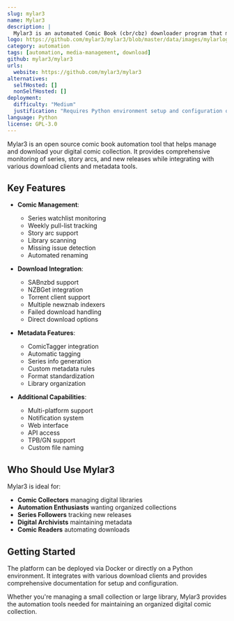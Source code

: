 ```yaml
---
slug: mylar3
name: Mylar3
description: |
  Mylar3 is an automated Comic Book (cbr/cbz) downloader program that monitors and downloads comics from NZB and torrent sources, with support for story arcs, metadata tagging, and library management.
logo: https://github.com/mylar3/mylar3/blob/master/data/images/mylarlogo.png
category: automation
tags: [automation, media-management, download]
github: mylar3/mylar3
urls:
  website: https://github.com/mylar3/mylar3
alternatives:
  selfHosted: []
  nonSelfHosted: []
deployment:
  difficulty: "Medium"
  justification: "Requires Python environment setup and configuration of download clients. Multiple components need to be managed."
language: Python
license: GPL-3.0
---
```


Mylar3 is an open source comic book automation tool that helps manage and download your digital comic collection. It provides comprehensive monitoring of series, story arcs, and new releases while integrating with various download clients and metadata tools.

## Key Features

- **Comic Management**:

  - Series watchlist monitoring
  - Weekly pull-list tracking
  - Story arc support
  - Library scanning
  - Missing issue detection
  - Automated renaming

- **Download Integration**:

  - SABnzbd support
  - NZBGet integration
  - Torrent client support
  - Multiple newznab indexers
  - Failed download handling
  - Direct download options

- **Metadata Features**:

  - ComicTagger integration
  - Automatic tagging
  - Series info generation
  - Custom metadata rules
  - Format standardization
  - Library organization

- **Additional Capabilities**:
  - Multi-platform support
  - Notification system
  - Web interface
  - API access
  - TPB/GN support
  - Custom file naming

## Who Should Use Mylar3

Mylar3 is ideal for:

- **Comic Collectors** managing digital libraries
- **Automation Enthusiasts** wanting organized collections
- **Series Followers** tracking new releases
- **Digital Archivists** maintaining metadata
- **Comic Readers** automating downloads

## Getting Started

The platform can be deployed via Docker or directly on a Python environment. It integrates with various download clients and provides comprehensive documentation for setup and configuration.

Whether you're managing a small collection or large library, Mylar3 provides the automation tools needed for maintaining an organized digital comic collection.
